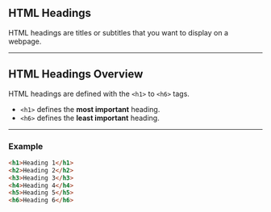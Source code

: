 ## HTML Headings

HTML headings are titles or subtitles that you want to display on a webpage.

---

## HTML Headings Overview

HTML headings are defined with the `<h1>` to `<h6>` tags.

- `<h1>` defines the **most important** heading.  
- `<h6>` defines the **least important** heading.

---

### Example

```html
<h1>Heading 1</h1>
<h2>Heading 2</h2>
<h3>Heading 3</h3>
<h4>Heading 4</h4>
<h5>Heading 5</h5>
<h6>Heading 6</h6>
```